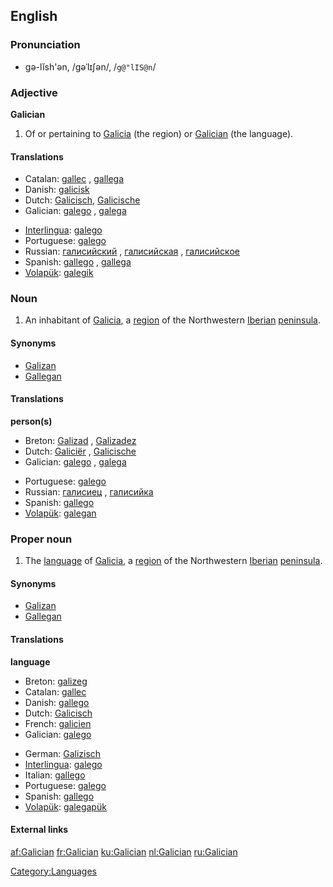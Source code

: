 {{interwiktionary|code=gl}}
==English==
{{wikipedia}}

===Pronunciation===
*gə-lĭsh'ən, /gəˈlɪʃən/, /<tt>g@"lIS@n</tt>/

===Adjective===
'''Galician'''
# Of or pertaining to [[Galicia]] (the region) or [[#Proper noun|Galician]] (the language).

====Translations====
{{top}}
*Catalan: [[gallec]] {{m}}, [[gallega]] {{f}}
*Danish: [[galicisk]]
*Dutch: [[Galicisch]], [[Galicische]]
*Galician: [[galego]] {{m}}, [[galega]] {{f}}
{{mid}}
*[[Interlingua]]: [[galego]]
*Portuguese: [[galego]]
*Russian: [[галисийский]] {{m}}, [[галисийская]] {{f}}, [[галисийское]] {{n}}
*Spanish: [[gallego]] {{m}}, [[gallega]] {{f}}
*[[Volapük]]: [[galegik]]
{{bottom}}

===Noun===
{{en-noun}}
# An inhabitant of [[Galicia]], a [[region]] of the Northwestern [[Iberian peninsula|Iberian]] [[peninsula]].

====Synonyms====
*[[Galizan]]
*[[Gallegan]]

====Translations====
'''person(s)'''
{{top}}
*Breton: [[Galizad]] {{m}}, [[Galizadez]] {{f}}
*Dutch: [[Galiciër]] {{m}}, [[Galicische]] {{f}}
*Galician: [[galego]] {{m}}, [[galega]] {{f}}
{{mid}}
*Portuguese: [[galego]]
*Russian: [[галисиец]] {{m}}, [[галисийка]] {{f}}
*Spanish: [[gallego]]
*[[Volapük]]: [[galegan]]
{{bottom}}

===Proper noun===
{{en-proper-noun}}
# The [[language]] of [[Galicia]], a [[region]] of the Northwestern [[Iberian peninsula|Iberian]] [[peninsula]].

====Synonyms====
*[[Galizan]]
*[[Gallegan]]

====Translations====
'''language'''
{{top}}
*Breton: [[galizeg]] {{m}}
*Catalan: [[gallec]] {{m}}
*Danish: [[gallego]]
*Dutch: [[Galicisch]] {{n}}
*French: [[galicien]]
*Galician: [[galego]]
{{mid}}
*German: [[Galizisch]] {{n}}
*[[Interlingua]]: [[galego]]
*Italian: [[gallego]]
*Portuguese: [[galego]]
*Spanish: [[gallego]]
*[[Volapük]]: [[galegapük]]
{{bottom}}

====External links====
{{ethnologue|code=glg}}
{{websters-online}}

[[Category:Languages]]

[[af:Galician]]
[[fr:Galician]]
[[ku:Galician]]
[[nl:Galician]]
[[ru:Galician]]